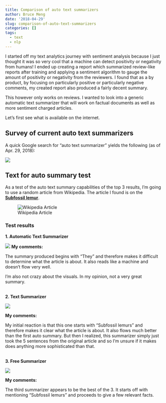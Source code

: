 ```yaml
---
title: Comparison of auto text summarizers
author: Bruce Meng
date: '2018-04-29'
slug: comparison-of-auto-text-summarizers
categories: []
tags:
  - text
  - nlp
---
```


I started off my text analytics journey with sentiment analysis because I just thought it was so very cool that a machine can detect positivity or negativity from humans! I ended up creating a report which summarized review-like reports after training and applying a sentiment algorithm to gauge the amount of positivity or negativity from the reviewers. I found that as a by product, by focusing on particularly positive or particularly negative comments, my created report also produced a fairly decent summary.

This however only works on reviews. I wanted to look into a generic automatic text summarizer that will work on factual documents as well as more sentiment charged articles.

Let's first see what is available on the internet.

## Survey of current auto text summarizers

A quick Google search for "auto text summarizer" yields the following (as of Apr. 29, 2018):

![](/img/autotext/google.search.png)

## Text for auto summary test

As a test of the auto text summary capabilities of the top 3 results, I'm going to use a random article from Wikipedia. The article I found is on the **[Subfossil lemur](https://en.wikipedia.org/wiki/Subfossil_lemur)**.

![Wikipedia Article](/img/autotext/subfossil.lemur.png)

### Test results

**1. Automatic Text Summarizer**

![](/img/autotext/auto.text.summarizer.png)
**My comments:**

The summary produced begins with "They" and therefore makes it difficult to determine what the article is about. It also reads like a machine and doesn't flow very well.

I'm also not crazy about the visuals. In my opinion, not a very great summary.

<br>
**2. Text Summarizer**

![](/img/autotext/text.summarizer.png)

**My comments:**

My initial reaction is that this one starts with "Subfossil lemurs" and therefore makes it clear what the article is about. It also flows much better than the first auto summary. But then I realized, this summarizer simply just took the 5 sentences from the original article and so I'm unsure if it makes does anything more sophisticated than that.

<br>
**3. Free Summarizer**

![](/img/autotext/free.summarizer.png)

**My comments:**

The third summarizer appears to be the best of the 3. It starts off with mentioning "Subfossil lemurs" and proceeds to give a few relevant facts.